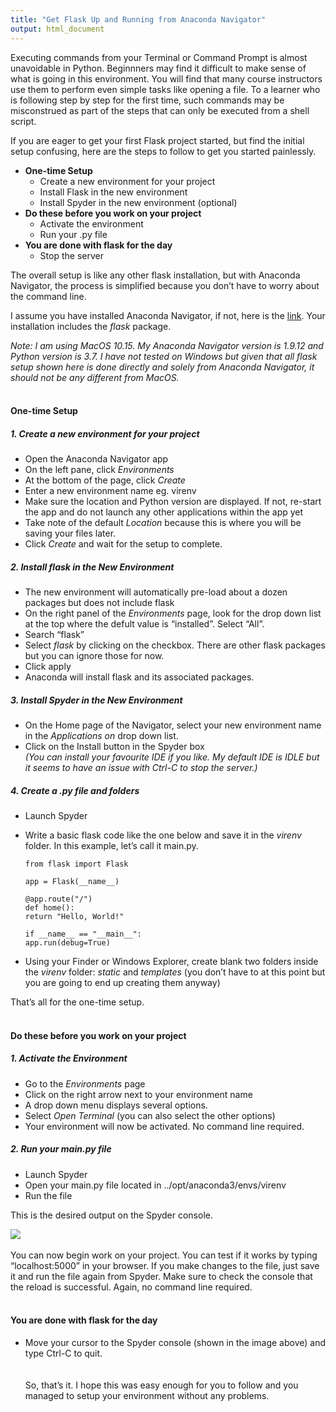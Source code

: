 ```yaml
---
title: "Get Flask Up and Running from Anaconda Navigator"
output: html_document
---
```


Executing commands from your Terminal or Command Prompt is almost unavoidable in Python. Beginnners may find it difficult to make sense of what is going in this environment. You will find that many course instructors use them to perform even simple tasks like opening a file. To a learner who is following step by step for the first time, such commands may be misconstrued as part of the steps that can only be executed from a shell script.

If you are eager to get your first Flask project started, but find the initial setup confusing, here are the steps to follow to get you started painlessly.

* __One-time Setup__
  + Create a new environment for your project
  + Install Flask in the new environment
  + Install Spyder in the new environment (optional)
  
* __Do these before you work on your project__
  + Activate the environment
  + Run your .py file

* __You are done with flask for the day__
  + Stop the server
  
The overall setup is like any other flask installation, but with Anaconda Navigator, the process is simplified because you don't have to worry about the command line.

I assume you have installed Anaconda Navigator, if not, here is the [link](https://www.anaconda.com/products/individual). Your installation includes the _flask_ package.

_Note: I am using MacOS 10.15. My Anaconda Navigator version is 1.9.12 and Python version is 3.7. I have not tested on Windows but given that all flask setup shown here is done directly and solely from Anaconda Navigator, it should not be any different from MacOS._  
\

#### One-time Setup

##### 1. Create a new environment for your project
* Open the Anaconda Navigator app
* On the left pane, click _Environments_
* At the bottom of the page, click _Create_
* Enter a new environment name eg. virenv
* Make sure the location and Python version are displayed. If not, re-start the app and do not launch any other applications within the app yet
* Take note of the default _Location_ because this is where you will be saving your files later.
* Click _Create_ and wait for the setup to complete.

##### 2. Install flask in the New Environment
* The new environment will automatically pre-load about a dozen packages but does not include flask
* On the right panel of the _Environments_ page, look for the drop down list at the top where the defult value is "installed". Select "All".
* Search "flask"
* Select _flask_ by clicking on the checkbox. There are other flask packages but you can ignore those for now.
* Click apply
* Anaconda will install flask and its associated packages.

##### 3. Install Spyder in the New Environment
* On the Home page of the Navigator, select your new environment name in the _Applications on_ drop down list.
* Click on the Install button in the Spyder box  
_(You can install your favourite IDE if you like. My default IDE is IDLE but it seems to have an issue with Ctrl-C to stop the server.)_

##### 4. Create a .py file and folders
* Launch Spyder
* Write a basic flask code like the one below and save it in the _virenv_ folder. In this example, let's call it main.py.

      from flask import Flask
      
      app = Flask(__name__)
      
      @app.route("/")  
      def home():  
      return "Hello, World!"
      
      if __name__ == "__main__":  
      app.run(debug=True)

* Using your Finder or Windows Explorer, create blank two folders inside the _virenv_ folder: _static_ and _templates_ (you don't have to at this point but you are going to end up creating them anyway)

That's all for the one-time setup.   
\

#### Do these before you work on your project

##### 1. Activate the Environment
* Go to the _Environments_ page
* Click on the right arrow next to your environment name
* A drop down menu displays several options.
* Select _Open Terminal_ (you can also select the other options)
* Your environment will now be activated. No command line required.

##### 2. Run your main.py file
* Launch Spyder
* Open your main.py file located in ../opt/anaconda3/envs/virenv
* Run the file

This is the desired output on the Spyder console.  

![](../project/images/2020-06-05_spyder_runpy.png)  
\
You can now begin work on your project. You can test if it works by typing "localhost:5000" in your browser. If you make changes to the file, just save it and run the file again from Spyder. Make sure to check the console that the reload is successful. Again, no command line required.  
\

#### You are done with flask for the day
* Move your cursor to the Spyder console (shown in the image above) and type Ctrl-C to quit.  
\
\
So, that's it. I hope this was easy enough for you to follow and you managed to setup your environment without any problems.








